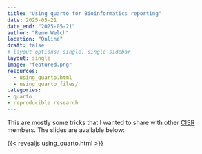 ```yaml
---
title: "Using quarto for Bioinformatics reporting"
date: 2025-05-21
date_end: "2025-05-21"
author: "Rene Welch"
location: "Online"
draft: false
# layout options: single, single-sidebar
layout: single
image: "featured.png"
resources:
  - using_quarto.html
  - using_quarto_files/
categories:
- quarto
- reproducible research
---
```


This are mostly some tricks that I wanted to share with other [CISR](https://cancer.wisc.edu/research/resources/cisr/) members. The slides are available below:

{{< revealjs using_quarto.html >}}
